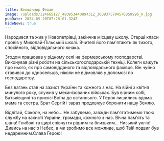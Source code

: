 ```yaml
---
title: Володимир Федан
image: /uploads/324665127_480953440894312_3609375704576859996_n.jpg
pubDate: 2024-09-20T07:28:01.324Z
hideNews: true
---
```


Народився та жив у Новопетрівці, закінчив місцеву школу. Старші класи провів у Миколай-Пільській школі. Вчителі його пам'ятають як тихого, спокійного, відповідального юнака.

Згодом працював у рідному селі на фермерському господарстві. Виконував різні роботи на сільськогосподарській техніці. Колеги кажуть про нього, як про самовідданого та відповідального фахівця. Він чуйно ставився до односельців, ніколи не відмовляв у допомозі по господарству.

Без вагань став на захист України та кожного з нас. На війні з квітня минулого року, служив у механізованих військах. Був вірним собі, Батьківщині та присязі Воїна до останнього. У Героя лишились вдома мама та сестра. Брат Сергій і зараз продовжує боронити нашу Землю.

Відлітай, Соколе, на небо... Не забудемо, завжди пам'ятатимемо твою службу на захисті України, громади, кожного з нас. Вічна пам'ять та шана! Глибокі та щирі співчуття рідним та близьким... Низький уклін!Дивись на нас з Небес, а ми зробимо все можливе, щоб Твій подвиг був недаремним.Слава Герою!



